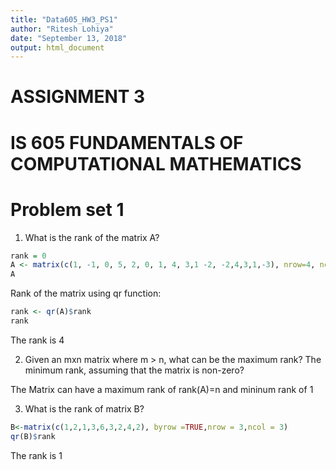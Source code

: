 ```yaml
---
title: "Data605_HW3_PS1"
author: "Ritesh Lohiya"
date: "September 13, 2018"
output: html_document
---
```


#                             ASSIGNMENT 3

#           IS 605 FUNDAMENTALS OF COMPUTATIONAL MATHEMATICS

#                            Problem set 1

1. What is the rank of the matrix A?

```r
rank = 0
A <- matrix(c(1, -1, 0, 5, 2, 0, 1, 4, 3,1 -2, -2,4,3,1,-3), nrow=4, ncol=4) 
A
```

Rank of the matrix using qr function:

```r
rank <- qr(A)$rank
rank
```

The rank is 4

2. Given an mxn matrix where m > n, what can be the maximum rank? The minimum rank, assuming that the matrix is non-zero?

The Matrix can have a maximum rank of rank(A)=n and mininum rank of 1

3. What is the rank of matrix B?

```r
B<-matrix(c(1,2,1,3,6,3,2,4,2), byrow =TRUE,nrow = 3,ncol = 3)
qr(B)$rank
```

The rank is 1